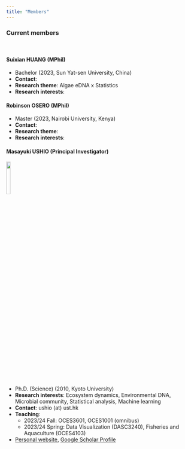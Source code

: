 ```yaml
---
title: "Members"
---
```


### Current members
<br>

#### Suixian HUANG (MPhil)
- Bachelor (2023, Sun Yat-sen University, China)
- **Contact**:
- **Research theme**: Algae eDNA x Statistics
- **Research interests**:


#### Robinson OSERO (MPhil)

- Master (2023, Nairobi University, Kenya)
- **Contact**:
- **Research theme**:
- **Research interests**:


#### Masayuki USHIO (Principal Investigator)
<img src="img/img_mu2022.png" align="left" style="width:15%">
<br clear="left">

- Ph.D. (Science) (2010, Kyoto University)
- **Research interests**: Ecosystem dynamics, Environmental DNA, Microbial community, Statistical analysis, Machine learning
- **Contact**: ushio (at) ust.hk
- **Teaching**:
  - 2023/24 Fall: OCES3601, OCES1001 (omnibus)
  - 2023/24 Spring: Data Visualization (DASC3240), Fisheries and Aquaculture (OCES4103)
- [Personal website](){target="_blank"}, [Google Scholar Profile](https://scholar.google.com/citations?user=GtIzgfYAAAAJ){target="_blank"}

<br>
<!--
# Past members
- Marin KOMOJIRI (2022.4-8, Research Assistant)
-->